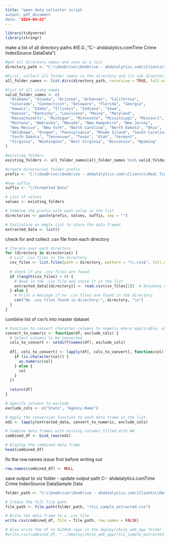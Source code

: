 ```yaml
---
title: "open data collector script
output: pdf_document
date: "2024-04-22"
---
```

```r
library(tidyverse)
library(stringr)
```
make a list of all directory paths
#(E.G.,"C:\OneDrive\OneDrive - ahdatalytics.com\Clients\Real Time Crime Index\Open Source Data\Texas\Formatted Data")
```r
#get all directory names and save as a list
directory_path <- "C:\\OneDrive\\OneDrive - ahdatalytics.com\\Clients\\Real Time Crime Index\\Open Source Data\\"

#First, collect all folder names in the directory and its sub directories
all_folder_names <- list.dirs(directory_path, recursive = TRUE, full.names = FALSE)

#list of all state names
valid_folder_names <- c(
  "Alabama", "Alaska", "Arizona", "Arkansas", "California", 
  "Colorado", "Connecticut", "Delaware", "Florida", "Georgia", 
  "Hawaii", "Idaho", "Illinois", "Indiana", "Iowa", 
  "Kansas", "Kentucky", "Louisiana", "Maine", "Maryland", 
  "Massachusetts", "Michigan", "Minnesota", "Mississippi", "Missouri", 
  "Montana", "Nebraska", "Nevada", "New Hampshire", "New Jersey", 
  "New Mexico", "New York", "North Carolina", "North Dakota", "Ohio", 
  "Oklahoma", "Oregon", "Pennsylvania", "Rhode Island", "South Carolina", 
  "South Dakota", "Tennessee", "Texas", "Utah", "Vermont", 
  "Virginia", "Washington", "West Virginia", "Wisconsin", "Wyoming"
)

#existing_folders
existing_folders <- all_folder_names[all_folder_names %in% valid_folder_names]

#create directories folder prefix
prefix <- "C:\\OneDrive\\OneDrive - ahdatalytics.com\\Clients\\Real Time Crime Index\\Open Source Data\\"

#now suffix
suffix <- "\\Formatted Data"

# List of values
values <- existing_folders

# Combine the prefix with each value in the list
directories <- paste(prefix, values, suffix, sep = "")

# Initialize an empty list to store the data frames
extracted_data <- list()
```
check for and collect .csv file from each directory
```r
# Iterate over each directory
for (directory in directories) {
  # List .csv files in the directory
  csv_files <- list.files(path = directory, pattern = "\\.csv$", full.names = TRUE)
  
  # Check if any .csv files are found
  if (length(csv_files) > 0) {
    # Read in the .csv file and store it in the list
    extracted_data[[directory]] <- read.csv(csv_files[1])  # Assuming only one .csv file per directory
  } else {
    # Print a message if no .csv files are found in the directory
    cat("No .csv files found in directory:", directory, "\n")
  }
}
```
combine list of csv's into master dataset
```r
# Function to convert character columns to numeric where applicable, excluding specific columns
convert_to_numeric <- function(df, exclude_cols) {
  # Select columns to be converted
  cols_to_convert <- setdiff(names(df), exclude_cols)
  
  df[, cols_to_convert] <- lapply(df[, cols_to_convert], function(col) {
    if (is.character(col)) {
      as.numeric(col)
    } else {
      col
    }
  })
  
  return(df)
}

# Specify columns to exclude
exclude_cols <- c("State", "Agency.Name")

# Apply the conversion function to each data frame in the list
ed1 <- lapply(extracted_data, convert_to_numeric, exclude_cols)

# Combine data frames with missing columns filled with NA
combined_df <- bind_rows(ed1)

# Display the combined data frame
head(combined_df)
```
fix the row.names issue first before writing out
```r
row.names(combined_df) <- NULL
```
save output to viz folder - update output path
C:\OneDrive\OneDrive - ahdatalytics.com\Clients\Real Time Crime Index\Open Source Data\Collected Sample Data
```r
folder_path <- "C:\\OneDrive\\OneDrive - ahdatalytics.com\\Clients\\Real Time Crime Index\\Open Source Data\\Collected Sample Data"

# Create the full file path
file_path <- file.path(folder_path, "rtci_sample_extracted.csv")

# Write the data frame to a .csv file
write.csv(combined_df, file = file_path, row.names = FALSE)

# Also write the df to GitHub repo in the deploy/shiny_web_app folder
#write.csv(combined_df, "../deploy/shiny_web_app/rtci_sample_extracted.csv", row.names = FALSE)
```